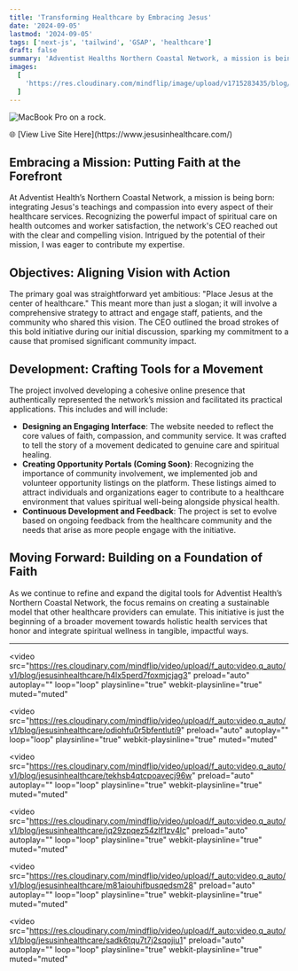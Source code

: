 ```yaml
---
title: 'Transforming Healthcare by Embracing Jesus'
date: '2024-09-05'
lastmod: '2024-09-05'
tags: ['next-js', 'tailwind', 'GSAP', 'healthcare']
draft: false
summary: 'Adventist Healths Northern Coastal Network, a mission is being born: integrating Jesus teachings and compassion into every aspect of their healthcare services.'
images:
  [
    'https://res.cloudinary.com/mindflip/image/upload/v1715283435/blog/jesusinhealthcare/thge9bks39icwygsntyg.jpg',
  ]
---
```


![MacBook Pro on a rock.](https://res.cloudinary.com/mindflip/image/upload/v1715280271/blog/jesusinhealthcare/rxdq3dtmz3hn2csotyc2.jpg)

<aside>
🌐 [View Live Site Here](https://www.jesusinhealthcare.com/)

</aside>

## Embracing a Mission: Putting Faith at the Forefront

At Adventist Health’s Northern Coastal Network, a mission is being born: integrating Jesus's teachings and compassion into every aspect of their healthcare services. Recognizing the powerful impact of spiritual care on health outcomes and worker satisfaction, the network's CEO reached out with the clear and compelling vision. Intrigued by the potential of their mission, I was eager to contribute my expertise.

## Objectives: Aligning Vision with Action

The primary goal was straightforward yet ambitious: "Place Jesus at the center of healthcare." This meant more than just a slogan; it will involve a comprehensive strategy to attract and engage staff, patients, and the community who shared this vision. The CEO outlined the broad strokes of this bold initiative during our initial discussion, sparking my commitment to a cause that promised significant community impact.

## Development: Crafting Tools for a Movement

The project involved developing a cohesive online presence that authentically represented the network’s mission and facilitated its practical applications. This includes and will include:

- **Designing an Engaging Interface**: The website needed to reflect the core values of faith, compassion, and community service. It was crafted to tell the story of a movement dedicated to genuine care and spiritual healing.
- **Creating Opportunity Portals (Coming Soon)**: Recognizing the importance of community involvement, we implemented job and volunteer opportunity listings on the platform. These listings aimed to attract individuals and organizations eager to contribute to a healthcare environment that values spiritual well-being alongside physical health.
- **Continuous Development and Feedback**: The project is set to evolve based on ongoing feedback from the healthcare community and the needs that arise as more people engage with the initiative.

## Moving Forward: Building on a Foundation of Faith

As we continue to refine and expand the digital tools for Adventist Health’s Northern Coastal Network, the focus remains on creating a sustainable model that other healthcare providers can emulate. This initiative is just the beginning of a broader movement towards holistic health services that honor and integrate spiritual wellness in tangible, impactful ways.

---

<video
  src="https://res.cloudinary.com/mindflip/video/upload/f_auto:video,q_auto/v1/blog/jesusinhealthcare/h4lx5perd7foxmjcjag3"
  preload="auto"
  autoplay=""
  loop="loop"
  playsinline="true"
  webkit-playsinline="true"
  muted="muted"
></video>
<video
  src="https://res.cloudinary.com/mindflip/video/upload/f_auto:video,q_auto/v1/blog/jesusinhealthcare/odiohfu0r5bfentluti9"
  preload="auto"
  autoplay=""
  loop="loop"
  playsinline="true"
  webkit-playsinline="true"
  muted="muted"
></video>
<video
  src="https://res.cloudinary.com/mindflip/video/upload/f_auto:video,q_auto/v1/blog/jesusinhealthcare/tekhsb4qtcpoavecj96w"
  preload="auto"
  autoplay=""
  loop="loop"
  playsinline="true"
  webkit-playsinline="true"
  muted="muted"
></video>
<video
  src="https://res.cloudinary.com/mindflip/video/upload/f_auto:video,q_auto/v1/blog/jesusinhealthcare/jq29zpqez54zlf1zv4lc"
  preload="auto"
  autoplay=""
  loop="loop"
  playsinline="true"
  webkit-playsinline="true"
  muted="muted"
></video>
<video
  src="https://res.cloudinary.com/mindflip/video/upload/f_auto:video,q_auto/v1/blog/jesusinhealthcare/m81aiouhifbusqedsm28"
  preload="auto"
  autoplay=""
  loop="loop"
  playsinline="true"
  webkit-playsinline="true"
  muted="muted"
></video>
<video
  src="https://res.cloudinary.com/mindflip/video/upload/f_auto:video,q_auto/v1/blog/jesusinhealthcare/sadk6tqu7t7j2sqojiu1"
  preload="auto"
  autoplay=""
  loop="loop"
  playsinline="true"
  webkit-playsinline="true"
  muted="muted"
></video>


